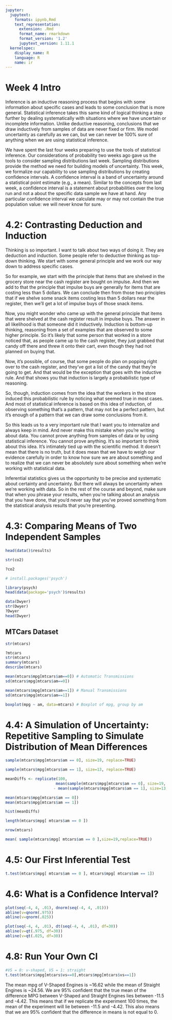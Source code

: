 ```yaml
---
jupyter:
  jupytext:
    formats: ipynb,Rmd
    text_representation:
      extension: .Rmd
      format_name: rmarkdown
      format_version: '1.2'
      jupytext_version: 1.11.1
  kernelspec:
    display_name: R
    language: R
    name: ir
---
```


# Week 4 Intro


Inference is an inductive reasoning process that begins with some information about specific cases and leads to some conclusion that is more general. Statistical inference takes this same kind of logical thinking a step further by dealing systematically with situations where we have uncertain or incomplete information. Unlike deductive reasoning, conclusions that we draw inductively from samples of data are never fixed or firm. We model uncertainty as carefully as we can, but we can never be 100% sure of anything when we are using statistical inference. 

We have spent the last four weeks preparing to use the tools of statistical inference. Our considerations of probability two weeks ago gave us the tools to consider sampling distributions last week. Sampling distributions provide the method we need for building models of uncertainty. This week, we formalize our capability to use sampling distributions by creating confidence intervals. A confidence interval is a band of uncertainty around a statistical point estimate (e.g., a mean). Similar to the concepts from last week, a confidence interval is a statement about probabilities over the long run and not a about the specific data sample we have at hand. Any particular confidence interval we calculate may or may not contain the true population value: we will never know for sure.


# 4.2: Contrasting Deduction and Induction


Thinking is so important. I want to talk about two ways of doing it. They are deduction and induction. Some people refer to deductive thinking as top-down thinking. We start with some general principle and we work our way down to address specific cases.

So for example, we start with the principle that items that are shelved in the grocery store near the cash register are bought on impulse. And then we add to that the principle that impulse buys are generally for items that are costing less than 5 dollars. We can conclude then from those two principles that if we shelve some snack items costing less than 5 dollars near the register, then we'll get a lot of impulse buys of those snack items.

Now, you might wonder who came up with the general principle that items that were shelved at the cash register result in impulse buys. The answer in all likelihood is that someone did it inductively. Induction is bottom-up thinking, reasoning from a set of examples that are observed to some higher principle. So it's likely that some person that worked in a store noticed that, as people came up to the cash register, they just grabbed that candy off there and threw it onto their cart, even though they had not planned on buying that.

Now, it's possible, of course, that some people do plan on popping right over to the cash register, and they've got a list of the candy that they're going to get. And that would be the exception that goes with the inductive rule. And that shows you that induction is largely a probabilistic type of reasoning.

So, though, induction comes from the idea that the workers in the store induced this probabilistic rule by noticing what seemed true in most cases. And most of statistical inference is based on this idea of induction, of observing something that's a pattern, that may not be a perfect pattern, but it's enough of a pattern that we can draw some conclusions from it.

So this leads us to a very important rule that I want you to internalize and always keep in mind. And never make this mistake when you're writing about data. You cannot prove anything from samples of data or by using statistical inference. You cannot prove anything. It's so important to think about this idea. It's intimately tied up with the scientific method. It doesn't mean that there is no truth, but it does mean that we have to weigh our evidence carefully in order to know how sure we are about something and to realize that we can never be absolutely sure about something when we're working with statistical data.

Inferential statistics gives us the opportunity to be precise and systematic about certainty and uncertainty. But there will always be uncertainty when we're working with data. So in the rest of the course and beyond, make sure that when you phrase your results, when you're talking about an analysis that you have done, that you'd never say that you've proved something from the statistical analysis results that you're presenting.


# 4.3: Comparing Means of Two Independent Samples

```r
head(data()$results)
```

```r
str(co2)
```

```r
?co2
```

```r
# install.packages('psych')
```

```r
library(psych)
head(data(package='psych')$results)
```

```r
data(Dwyer)
str(Dwyer)
?Dwyer
head(Dwyer)
```

## MTCars Dataset

```r
str(mtcars)
```

```r
?mtcars
str(mtcars)
summary(mtcars)
describe(mtcars)
```

```r
mean(mtcars$mpg[mtcars$am==0]) # Automatic Transmissions
sd(mtcars$mpg[mtcars$am==0])
```

```r
mean(mtcars$mpg[mtcars$am==1]) # Manual Transmissions
sd(mtcars$mpg[mtcars$am==1])
```

```r
boxplot(mpg ~ am, data=mtcars) # Boxplot of mpg, group by am
```

# 4.4: A Simulation of Uncertainty: Repetitive Sampling to Simulate Distribution of Mean Differences

```r
sample(mtcars$mpg[mtcars$am == 0], size=19, replace=TRUE)
```

```r
sample(mtcars$mpg[mtcars$am == 1], size=13, replace=TRUE)
```

```r
meanDiffs <- replicate(100, 
                      mean(sample(mtcars$mpg[mtcars$am == 0], size=19, replace=TRUE)) 
                     - mean(sample(mtcars$mpg[mtcars$am == 1], size=13, replace=TRUE)))
```

```r
mean(mtcars$mpg[mtcars$am == 0])
mean(mtcars$mpg[mtcars$am == 1])
```

```r
hist(meanDiffs)
```

```r
length(mtcars$mpg[ mtcars$am == 0 ])
```

```r
nrow(mtcars)
```

```r
mean( sample(mtcars$mpg[ mtcars$am == 0 ],size=19,replace=TRUE))
```

# 4.5: Our First Inferential Test

```r
t.test(mtcars$mpg[ mtcars$am == 0 ], mtcars$mpg[ mtcars$am == 1])
```

# 4.6: What is a Confidence Interval?

```r
plot(seq(-4, 4, .01), dnorm(seq(-4, 4, .01)))
abline(v=qnorm(.975))
abline(v=qnorm(.025))
```

```r
plot(seq(-4, 4, .01), dt(seq(-4, 4, .01), df=30))
abline(v=qt(.975, df=30))
abline(v=qt(.025, df=30))
```

# 4.8: Run Your Own CI

```r
#VS = 0: v-shaped, VS = 1: straight
t.test(mtcars$mpg[mtcars$vs==0],mtcars$mpg[mtcars$vs==1])
```

The mean mpg of V-Shaped Engines is ~16.62 while the mean of Straight Engines is ~24.56. We are 95% confident that the true mean of the difference MPG between V-Shaped and Straight Engines lies between -11.5 and -4.42. This means that if we replicate the experiment 100 times, the mean of the experiment will lie between -11.5 and -4.42. This also means that we are 95% confident that the difference in means is not equal to 0.


# 
